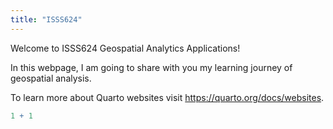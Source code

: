 ```yaml
---
title: "ISSS624"
---
```


Welcome to ISSS624 Geospatial Analytics Applications!

In this webpage, I am going to share with you my learning journey of geospatial analysis.

To learn more about Quarto websites visit <https://quarto.org/docs/websites>.

```r
1 + 1
```
